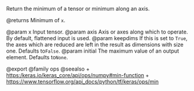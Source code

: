 Return the minimum of a tensor or minimum along an axis.

@returns
    Minimum of `x`.

@param x Input tensor.
@param axis Axis or axes along which to operate. By default, flattened input
    is used.
@param keepdims If this is set to `True`, the axes which are reduced are left
    in the result as dimensions with size one. Defaults to`False`.
@param initial The maximum value of an output element. Defaults to`None`.

@export
@family ops
@seealso
+ <https:/keras.io/keras_core/api/ops/numpy#min-function>
+ <https://www.tensorflow.org/api_docs/python/tf/keras/ops/min>
